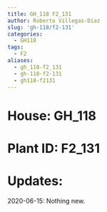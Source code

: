 ```yaml
---
title: GH_118 F2_131
author: Roberto Villegas-Diaz
slug: 'gh-118/f2-131'
categories:
  - GH118
tags:
  - F2
aliases:
  - gh_118-f2_131
  - gh-118-f2-131
  - gh118-f2131
---
```


# **House**: GH_118
# **Plant ID**: F2_131
# **Updates**: 
2020-06-15: Nothing new.
